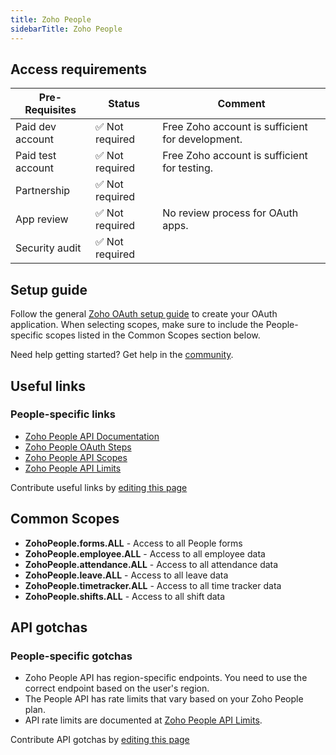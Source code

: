 ```yaml
---
title: Zoho People
sidebarTitle: Zoho People
---
```



<Overview />
<PreBuiltTooling />
<PreBuiltUseCases />

## Access requirements
| Pre-Requisites | Status | Comment|
| - | - | - |
| Paid dev account | ✅ Not required | Free Zoho account is sufficient for development. |
| Paid test account | ✅ Not required | Free Zoho account is sufficient for testing. |
| Partnership | ✅ Not required | |
| App review | ✅ Not required | No review process for OAuth apps. |
| Security audit | ✅ Not required | |


## Setup guide

Follow the general [Zoho OAuth setup guide](/integrations/all/zoho) to create your OAuth application. When selecting scopes, make sure to include the People-specific scopes listed in the Common Scopes section below.

<Tip>Need help getting started? Get help in the [community](https://nango.dev/slack).</Tip>


## Useful links

<ZohoSharedUsefulLinks />

### People-specific links
- [Zoho People API Documentation](https://www.zoho.com/people/api/overview.html)
- [Zoho People OAuth Steps](https://www.zoho.com/people/api/oauth-steps.html)
- [Zoho People API Scopes](https://www.zoho.com/people/api/scopes.html)
- [Zoho People API Limits](https://www.zoho.com/people/api/api-limits.html)

<Note>Contribute useful links by [editing this page](https://github.com/nangohq/nango/tree/master/docs-v2/integrations/all/zoho-people.mdx)</Note>

## Common Scopes

- **ZohoPeople.forms.ALL** - Access to all People forms
- **ZohoPeople.employee.ALL** - Access to all employee data
- **ZohoPeople.attendance.ALL** - Access to all attendance data
- **ZohoPeople.leave.ALL** - Access to all leave data
- **ZohoPeople.timetracker.ALL** - Access to all time tracker data
- **ZohoPeople.shifts.ALL** - Access to all shift data

## API gotchas

<ZohoSharedGotchas />

### People-specific gotchas
- Zoho People API has region-specific endpoints. You need to use the correct endpoint based on the user's region.
- The People API has rate limits that vary based on your Zoho People plan.
- API rate limits are documented at [Zoho People API Limits](https://www.zoho.com/people/api/api-limits.html).

<Note>Contribute API gotchas by [editing this page](https://github.com/nangohq/nango/tree/master/docs-v2/integrations/all/zoho-people.mdx)</Note>
